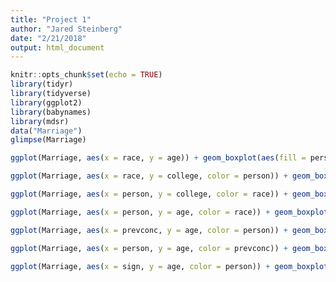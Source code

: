```yaml
---
title: "Project 1"
author: "Jared Steinberg"
date: "2/21/2018"
output: html_document
---
```


```r
knitr::opts_chunk$set(echo = TRUE)
library(tidyr)
library(tidyverse)
library(ggplot2)
library(babynames)
library(mdsr)
data("Marriage")
glimpse(Marriage)
```

```r
ggplot(Marriage, aes(x = race, y = age)) + geom_boxplot(aes(fill = person))
```



```r
ggplot(Marriage, aes(x = race, y = college, color = person)) + geom_boxplot()
```


```r
ggplot(Marriage, aes(x = person, y = college, color = race)) + geom_boxplot()
```



```r
ggplot(Marriage, aes(x = person, y = age, color = race)) + geom_boxplot()
```
```r
ggplot(Marriage, aes(x = prevconc, y = age, color = person)) + geom_boxplot()
```

```r
ggplot(Marriage, aes(x = person, y = age, color = prevconc)) + geom_boxplot()
``` 


```r
ggplot(Marriage, aes(x = sign, y = age, color = person)) + geom_boxplot()
```

